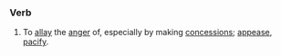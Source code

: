 ===Verb===
# To [[allay]] the [[anger]] of, especially by making [[concession]]s; [[appease]], [[pacify]].